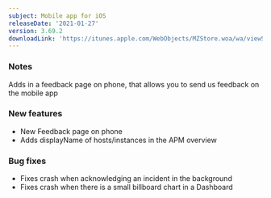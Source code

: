 ```yaml
---
subject: Mobile app for iOS
releaseDate: '2021-01-27'
version: 3.69.2
downloadLink: 'https://itunes.apple.com/WebObjects/MZStore.woa/wa/viewSoftware?id=594038638&mt=8'
---
```


### Notes

Adds in a feedback page on phone, that allows you to send us feedback on the mobile app

### New features

* New Feedback page on phone
* Adds displayName of hosts/instances in the APM overview

### Bug fixes

* Fixes crash when acknowledging an incident in the background
* Fixes crash when there is a small billboard chart in a Dashboard
